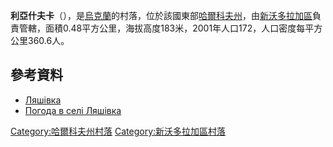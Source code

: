 {{coord|49|40|36|N|35|42|6|E|scale:100000_region:UA|display=title}}

'''利亞什夫卡'''（{{lang-uk|Ляшівка}}），是[[烏克蘭|烏克蘭]]的村落，位於該國東部[[哈爾科夫州|哈爾科夫州]]，由[[新沃多拉加區|新沃多拉加區]]負責管轄，面積0.48平方公里，海拔高度183米，2001年人口172，人口密度每平方公里360.6人。

==參考資料==
* [http://w1.c1.rada.gov.ua/pls/z7502/A005?rdat1=09.01.2009&rf7571=33807 Ляшівка]{{dead link|date=2017年11月 |bot=InternetArchiveBot |fix-attempted=yes }}
* [http://weather.in.ua/ua/har'kovskaja/14252 Погода в селі Ляшівка]{{Wayback|url=http://weather.in.ua/ua/har'kovskaja/14252 |date=20160323024936 }}

{{DEFAULTSORT:Ляшівка}}
[[Category:哈爾科夫州村落|Category:哈爾科夫州村落]]
[[Category:新沃多拉加區村落|Category:新沃多拉加區村落]]


{{Kharkiv-geo-stub}}